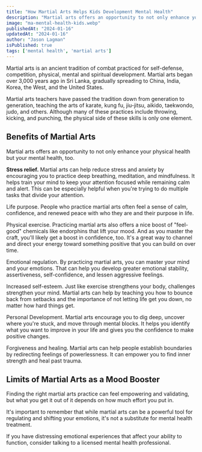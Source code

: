 ```yaml
---
title: "How Martial Arts Helps Kids Development Mental Health"
description: "Martial arts offers an opportunity to not only enhance your physical health but your mental health, too."
image: "ma-mental-health-kids.webp"
publishedAt: "2024-01-16"
updatedAt: "2024-01-16"
author: "Jason Lagman"
isPublished: true
tags: ['mental health', 'martial arts']
---
```


Martial arts is an ancient tradition of combat practiced for self-defense, competition, physical, mental and spiritual development. Martial arts began over 3,000 years ago in Sri Lanka, gradually spreading to China, India, Korea, the West, and the United States.

Martial arts teachers have passed the tradition down from generation to generation, teaching the arts of karate, kung fu, jiu-jitsu, aikido, taekwondo, judo, and others. Although many of these practices include throwing, kicking, and punching, the physical side of these skills is only one element.

## Benefits of Martial Arts

Martial arts offers an opportunity to not only enhance your physical health but your mental health, too.

**Stress relief.** Martial arts can help reduce stress and anxiety by encouraging you to practice deep breathing, meditation, and mindfulness. It helps train your mind to keep your attention focused while remaining calm and alert. This can be especially helpful when you're trying to do multiple tasks that divide your attention.

Life purpose. People who practice martial arts often feel a sense of calm, confidence, and renewed peace with who they are and their purpose in life.

Physical exercise. Practicing martial arts also offers a nice boost of "feel-good" chemicals like endorphins that lift your mood. And as you master the craft, you'll likely get a boost in confidence, too. It's a great way to channel and direct your energy toward something positive that you can build on over time.

Emotional regulation. By practicing martial arts, you can master your mind and your emotions. That can help you develop greater emotional stability, assertiveness, self-confidence, and lessen aggressive feelings.

Increased self-esteem. Just like exercise strengthens your body, challenges strengthen your mind. Martial arts can help by teaching you how to bounce back from setbacks and the importance of not letting life get you down, no matter how hard things get.

Personal Development. Martial arts encourage you to dig deep, uncover where you're stuck, and move through mental blocks. It helps you identify what you want to improve in your life and gives you the confidence to make positive changes.

Forgiveness and healing. Martial arts can help people establish boundaries by redirecting feelings of powerlessness. It can empower you to find inner strength and heal past trauma.

## Limits of Martial Arts as a Mood Booster

Finding the right martial arts practice can feel empowering and validating, but what you get it out of it depends on how much effort you put in.

It's important to remember that while martial arts can be a powerful tool for regulating and shifting your emotions, it's not a substitute for mental health treatment. 

If you have distressing emotional experiences that affect your ability to function, consider talking to a licensed mental health professional.